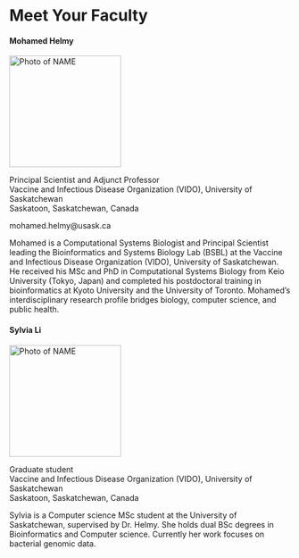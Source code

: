 # Meet Your Faculty

<!--#### NAME

<img src="./img/faculty/MISSINGHEADSHOT.PNG" width="200" alt="Photo of NAME">

>JOB TITLE <br>
INSTITUTION <br>
LOCATION
>
> --- CONTACT INFO, IF PROVIDED

BIO GOES HERE-->

#### Mohamed Helmy

<img src="./img/faculty/Mo.jpg" width="200" alt="Photo of NAME">

Principal Scientist and Adjunct Professor <br>
Vaccine and Infectious Disease Organization (VIDO), University of Saskatchewan <br>
Saskatoon, Saskatchewan, Canada

mohamed.helmy@usask.ca

Mohamed is a Computational Systems Biologist and Principal Scientist leading the Bioinformatics and Systems Biology Lab (BSBL) at the Vaccine and Infectious Disease Organization (VIDO), University of Saskatchewan. He received his MSc and PhD in Computational Systems Biology from Keio University (Tokyo, Japan) and completed his postdoctoral training in bioinformatics at Kyoto University and the University of Toronto. Mohamed’s interdisciplinary research profile bridges biology, computer science, and public health.


#### Sylvia Li

<img src="./img/faculty/Sylvia.png" width="200" alt="Photo of NAME">

Graduate student <br>
Vaccine and Infectious Disease Organization (VIDO), University of Saskatchewan <br>
Saskatoon, Saskatchewan, Canada

Sylvia is a Computer science MSc student at the University of Saskatchewan, supervised by Dr. Helmy. She holds dual BSc degrees in Bioinformatics and Computer science. Currently her work focuses on bacterial genomic data.
